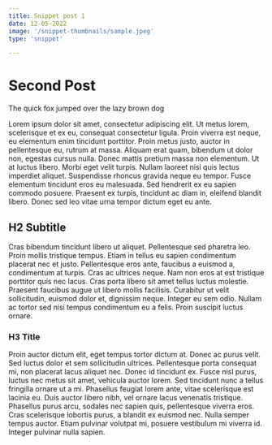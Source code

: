 ```yaml
---
title: Snippet post 1
date: 12-05-2022
image: '/snippet-thumbnails/sample.jpeg'
type: 'snippet'

---
```


# Second Post

The quick fox jumped over the lazy brown dog

Lorem ipsum dolor sit amet, consectetur adipiscing elit. Ut metus lorem, scelerisque et ex eu, consequat consectetur ligula. Proin viverra est neque, eu elementum enim tincidunt porttitor. Proin metus justo, auctor in pellentesque eu, rutrum at massa. Aliquam erat quam, bibendum ut dolor non, egestas cursus nulla. Donec mattis pretium massa non elementum. Ut at luctus libero. Morbi eget velit turpis. Nullam laoreet nisi quis lectus imperdiet aliquet. Suspendisse rhoncus gravida neque eu tempor. Fusce elementum tincidunt eros eu malesuada. Sed hendrerit ex eu sapien commodo posuere. Praesent ex turpis, tincidunt ac diam in, eleifend blandit libero. Donec sed leo vitae urna tempor dictum eget eu ante.

## H2 Subtitle
Cras bibendum tincidunt libero ut aliquet. Pellentesque sed pharetra leo. Proin mollis tristique tempus. Etiam in tellus eu sapien condimentum placerat nec et justo. Pellentesque eros ante, faucibus a euismod a, condimentum at turpis. Cras ac ultrices neque. Nam non eros at est tristique porttitor quis nec lacus. Cras porta libero sit amet tellus luctus molestie. Praesent faucibus augue ut libero mollis facilisis. Curabitur ut velit sollicitudin, euismod dolor et, dignissim neque. Integer eu sem odio. Nullam ac tortor sed nisi tempus condimentum eu a felis. Proin suscipit luctus ornare.

### H3 Title
Proin auctor dictum elit, eget tempus tortor dictum at. Donec ac purus velit. Sed luctus dolor et sem sollicitudin ultrices. Pellentesque porta consequat mi, non placerat lacus aliquet nec. Donec id tincidunt ex. Fusce nisl purus, luctus nec metus sit amet, vehicula auctor lorem. Sed tincidunt nunc a tellus fringilla ornare ut a mi. Phasellus feugiat lorem ante, vitae scelerisque est lacinia eu. Duis auctor libero nibh, vel ornare lacus venenatis tristique. Phasellus purus arcu, sodales nec sapien quis, pellentesque viverra eros. Cras scelerisque lobortis purus, a blandit ex euismod nec. Nulla semper tempus auctor. Etiam pulvinar volutpat mi, posuere vestibulum mi viverra id. Integer pulvinar nulla sapien.
